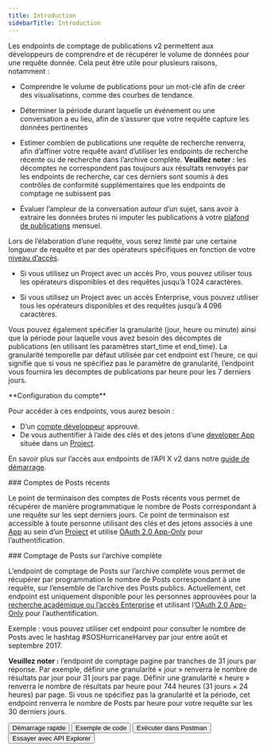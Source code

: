 ```yaml
---
title: Introduction
sidebarTitle: Introduction
---
```



Les endpoints de comptage de publications v2 permettent aux développeurs de comprendre et de récupérer le volume de données pour une requête donnée. Cela peut être utile pour plusieurs raisons, notamment :

* Comprendre le volume de publications pour un mot-clé afin de créer des visualisations, comme des courbes de tendance.

* Déterminer la période durant laquelle un événement ou une conversation a eu lieu, afin de s’assurer que votre requête capture les données pertinentes

* Estimer combien de publications une requête de recherche renverra, afin d’affiner votre requête avant d’utiliser les endpoints de recherche récente ou de recherche dans l’archive complète.
  **Veuillez noter :** les décomptes ne correspondent pas toujours aux résultats renvoyés par les endpoints de recherche, car ces derniers sont soumis à des contrôles de conformité supplémentaires que les endpoints de comptage ne subissent pas

* Évaluer l’ampleur de la conversation autour d’un sujet, sans avoir à extraire les données brutes ni imputer les publications à votre [plafond de publications](/fr/x-api/fundamentals/post-cap) mensuel. 

Lors de l’élaboration d’une requête, vous serez limité par une certaine longueur de requête et par des opérateurs spécifiques en fonction de votre [niveau d’accès](/fr/x-api/getting-started/about-x-api). 

* Si vous utilisez un Project avec un accès Pro, vous pouvez utiliser tous les opérateurs disponibles et des requêtes jusqu’à 1 024 caractères. 

* Si vous utilisez un Project avec un accès Enterprise, vous pouvez utiliser tous les opérateurs disponibles et des requêtes jusqu’à 4 096 caractères. 

Vous pouvez également spécifier la granularité (jour, heure ou minute) ainsi que la période pour laquelle vous avez besoin des décomptes de publications (en utilisant les paramètres start_time et end_time). La granularité temporelle par défaut utilisée par cet endpoint est l’heure, ce qui signifie que si vous ne spécifiez pas le paramètre de granularité, l’endpoint vous fournira les décomptes de publications par heure pour les 7 derniers jours.

<Note>
  **Configuration du compte**

  Pour accéder à ces endpoints, vous aurez besoin :

  * D’un [compte développeur](https://developer.x.com/en/portal/petition/essential/basic-info) approuvé.
  * De vous authentifier à l’aide des clés et des jetons d’une [developer App](/fr/resources/fundamentals/developer-apps) située dans un [Project](/fr/resources/fundamentals/projects). 

  En savoir plus sur l’accès aux endpoints de l’API X v2 dans notre [guide de démarrage](/fr/x-api/getting-started/getting-access).
</Note>

<div id="recent-post-counts">
  ### Comptes de Posts récents
</div>

Le point de terminaison des comptes de Posts récents vous permet de récupérer de manière programmatique le nombre de Posts correspondant à une requête sur les sept derniers jours. Ce point de terminaison est accessible à toute personne utilisant des clés et des jetons associés à une [App](/fr/resources/fundamentals/developer-apps) au sein d’un [Project](/fr/resources/fundamentals/projects) et utilise [OAuth 2.0 App-Only](/fr/resources/fundamentals/authentication#bearer-token-also-known-as-app-only) pour l’authentification.

<div id="full-archive-post-counts">
  ### Comptage de Posts sur l’archive complète
</div>

L’endpoint de comptage de Posts sur l’archive complète vous permet de récupérer par programmation le nombre de Posts correspondant à une requête, sur l’ensemble de l’archive des Posts publics. Actuellement, cet endpoint est uniquement disponible pour les personnes approuvées pour la [recherche académique ou l’accès Enterprise](/fr/x-api/getting-started/about-x-api) et utilisant l’[OAuth 2.0 App-Only](/fr/resources/fundamentals/authentication#bearer-token-also-known-as-app-only) pour l’authentification.

Exemple : vous pouvez utiliser cet endpoint pour consulter le nombre de Posts avec le hashtag #SOSHurricaneHarvey par jour entre août et septembre 2017.

**Veuillez noter :** l’endpoint de comptage pagine par tranches de 31 jours par réponse. Par exemple, définir une granularité « jour » renverra le nombre de résultats par jour pour 31 jours par page. Définir une granularité « heure » renverra le nombre de résultats par heure pour 744 heures (31 jours × 24 heures) par page. Si vous ne spécifiez pas la granularité et la période, cet endpoint renverra le nombre de Posts par heure pour votre requête sur les 30 derniers jours.

<div className="flex space-x-4">
  <Button href="/fr/x-api/posts/search/quickstart/full-archive-search">
    Démarrage rapide
  </Button>

  <Button href="https://github.com/xdevplatform/Twitter-API-v2-sample-code">
    Exemple de code
  </Button>

  <Button href="https://app.getpostman.com/run-collection/9956214-784efcda-ed4c-4491-a4c0-a26470a67400">
    Exécuter dans Postman
  </Button>

  <Button href="https://developer.x.com/apitools/api?endpoint=/2/tweets/search/recent&method=get">
    Essayer avec API Explorer
  </Button>
</div>
